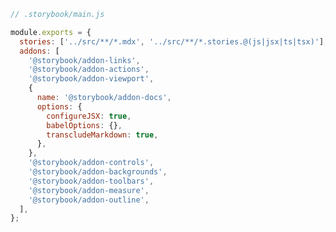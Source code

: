 ```js
// .storybook/main.js

module.exports = {
  stories: ['../src/**/*.mdx', '../src/**/*.stories.@(js|jsx|ts|tsx)'],
  addons: [
    '@storybook/addon-links',
    '@storybook/addon-actions',
    '@storybook/addon-viewport',
    {
      name: '@storybook/addon-docs',
      options: {
        configureJSX: true,
        babelOptions: {},
        transcludeMarkdown: true,
      },
    },
    '@storybook/addon-controls',
    '@storybook/addon-backgrounds',
    '@storybook/addon-toolbars',
    '@storybook/addon-measure',
    '@storybook/addon-outline',
  ],
};
```
